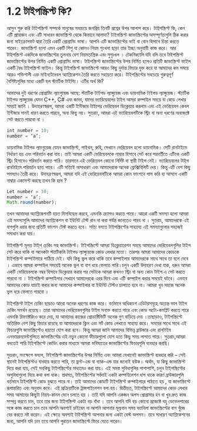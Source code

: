 # **1.2 টাইপস্ক্রিপ্ট কি?**

আসুন শুরু করি টাইপস্ক্রিপ্ট সম্পর্কে মানুষের সবচেয়ে জনপ্রিয় তিনটি প্রশ্নের উপর আলাপ করে। টাইপস্ক্রিপ্ট কি, কেন এটি প্রয়োজন এবং এটি সাধারন জাভাস্ক্রিপ্ট থেকে কিভাবে আলাদা? টাইপস্ক্রিপ্ট জাভাস্ক্রিপ্টের অসম্পূর্ণতাগুলি ঠিক করার জন্য মাইক্রোসফট দ্বারা তৈরি একটি প্রোগ্রামিং ভাষা। আপনি এটি জাভাস্ক্রিপ্টের ভাই বা বোন হিসাবে চিন্তা করতে পারেন। জাভাস্ক্রিপ্ট হলো এমন একটি শিশু যা কোনও নিয়ম শৃংখলা ছাড়া তার ইচ্ছা অনুযায়ী কাজ করে। আর টাইপস্ক্রিপ্ট একদিকে জাভাস্ক্রিপ্টের তুলনায় বেশ নিয়মতান্ত্রিক এবং সুশৃংখল । টেকনিক্যালি যদি বলি তবে টাইপস্ক্রিপ্ট জাভাস্ক্রিপ্টের উপর নির্মিত একটি প্রোগ্রামিং ভাষা। টাইপস্ক্রিপ্ট জাভাস্ক্রিপ্টের উপর নির্মিত হলেও প্রতিটি জাভাস্ক্রিপ্ট ফাইল একটি বৈধ টাইপস্ক্রিপ্ট ফাইল। কিন্তু টাইপস্ক্রিপ্ট জাভাস্ক্রিপ্টে আরও কিছু দুর্দান্ত ফিচার যুক্ত করে যা আমাদের কম সময়ে আরও শক্তিশালী এবং মাইনটেনেবল অ্যাপ্লিকেশন তৈরি করতে সহায়তা করে। টাইপস্ক্রিপ্টের সবচেয়ে গুরুত্বপূর্ণ বৈশিষ্ট্যগুলির মধ্যে একটি হল স্ট্যাটিক টাইপিং। এটির অর্থ কি?

আমাদের দুই ধরণের প্রোগ্রামিং ল্যাংগুয়েজ আছে: স্ট্যাটিক টাইপড ল্যাঙ্গুয়েজ এবং ডায়নামিক টাইপড ল্যাঙ্গুয়েজ। স্ট্যাটিক টাইপড ল্যাঙ্গুয়েজ যেমন C++, C# এবং জাভা, যাদের ভ্যারিয়েবলের টাইপ আমরা কম্পাইল সময়ে বা কোড লেখার সময়ই জানি । উদাহরণস্বরূপ, আমরা একটি ইন্টিজার টাইপের ভেরিয়েবল ডিক্লেয়ার করলাম এবং এই ভেরিয়েবল কেবল ইন্টিজার মানই ধারণ করতে পারবে, অন্য কিছু নয়। সুতরাং, আমরা এই ভ্যারিয়েবলটিকে স্ট্রিং বা অন্য ধরণের অবজেক্টে সেট করতে পারবো না ।

```javascript
int number = 10;
number = ‘a’;
```

ডায়নামিক টাইপড ল্যাংগুয়েজ যেমন জাভাস্ক্রিপ্ট, পাইথন, রুবি, সেখানে ভেরিয়েবল হলো ডায়নামিক। সেটি রানটাইমে নির্ধারণ হয় এবং পরিবর্তন করা যায়। তাই আমরা একটি ভেরিয়েবলকে নাম্বার হিসাবে সেট করে পরবর্তীতে এটিকে একটি স্ট্রিং হিসাবেও পরিবর্তন করতে পারি। তারমানে এই ভেরিয়েবল কোনো নির্দিষ্ট বা স্থায়ী টাইপ নেই। ভ্যারিয়েবলের টাইপ রানটাইমে পরিবর্তন হতে পারে। এটি সত্যিই অসাধারণ এবং আমাদেরকে অনেক ফ্লেক্সিবিলিটি দেয়। কিন্তু এটি বেশ কিছু সমস্যাও তৈরী করে। উদাহরণস্বরূপ, আমরা যদি এই ভেরিয়েবলটিকে আমরা কোন ফাংশনে পাস করি যা আসলে একটি নাম্বার একসেপ্ট করছে তখন কি হবে ?

```javascript
Let number = 10;
number = ‘a’;
Math.round(number);
```

তখন আমাদের অ্যাপ্লিকেশনটি হয়ত মিসবিহেভ করবে, এমনকি ক্র্যাশও করতে পারে। আরো একটি সমস্যা হলো আমরা এই সমস্যাগুলি আমাদের অ্যাপ্লিকেশন বা ইউনিট টেস্ট রান না করা পর্যন্ত জানতেও পারব না । সুতরাং, আমাদেরকে এই বাগগুলি ধরার জন্য প্রতিটি ফাংশন টেস্ট করতে হবে। সত্যি বলতে টাইপস্ক্রিপ্টের সাহায্যে এই সমস্যাগুলোর সহজেই সমাধান করা যায়।

টাইপস্ক্রিপ্ট মূলত টাইপ চেকিং সহ জাভাস্ক্রিপ্ট। টাইপস্ক্রিপ্টে আমরা ডিক্লেয়ারেশন সময়ে আমাদের ভেরিয়েবলগুলির টাইপ সেট করে থাকি যা অনেকটা স্ট্যাটিকলি টাইপড ল্যাঙ্গুয়েজে কোড লেখার মতো। তারপর আমরা আমাদের কোডকে টাইপস্ক্রিপ্ট কম্পাইলারে পাঠিয়ে দেই। যদি কিছু ভুল করে থাকি তবে কম্পাইলার আমাদেরকে সাথে সাথে তা বলে দেবে । এভাবে আমরা কম্পাইল সময়েই অনেক ভুল বা বাগ ধরে ফেলতে পারি।চলুন একটি উদাহরণ দেখা যাক, ধরুন আমরা একটি ভেরিয়েবলকে নম্বর হিসাবে ডিক্লেয়ার করার পর সেটাকে আমরা কখনও স্ট্রিং বা অন্য কোন টাইপ এ সেট করতে পারবো না । টাইপস্ক্রিপ্ট কম্পাইলার সেখানে আমাদেরকে এরর দিবে এবং এটি কম্পাইল করার সময়েই ঘটবে। এভাবে আমাদের কোড যাচাই করার জন্য আমাদের কম্পাইলার বা ইউনিট টেস্টও চালাতে হবে না। আমরা খুব সহজে অনেক ভুল ধরে ফেলতে পারবো ।

টাইপস্ক্রিপ্ট টাইপ চেকিং ছাড়াও আরো অনেক ধরণের কাজ করে। বর্তমানে অধিকাংশ এডিটরসমূহে অত্যন্ত ভাল টাইপ চেকিং সমর্থন রয়েছে। তারা আমাদের ভেরিয়েবলগুলির টাইপ সনাক্ত করতে পারে এবং কোড অটো-কমপ্লিট করতে পারে এমনকি রিফ্যাক্টরিংও করে দেয়, যা আমাদের কাজের প্রোডাক্টিভিটি অনেক গুণ বাড়িয়ে দেয় ।তাছাড়াও, টাইপস্ক্রিপ্টে অতিরিক্ত বেশ কিছু ফিচার রয়েছে যা আমাদেরকে ক্লিন এবং সর্ট কোড লেখাতে সাহায্য করে। সময়ের সাথে সাথে এই ফিচারগুলি জাভাস্ক্রিপ্টেও হয়তো যোগ করা হবে। কিন্তু আমরা জানি আমাদের বিভিন্ন ব্রাউজার এবং রানটাইম এনভায়রনমেন্টগুলিতে জাভাস্ক্রিপ্টের এই নতুন কোনো ফীচারগুলো যোগ হতে কিছু সময় লাগতে পারে। সুতরাং,আমরা বলতেই পারি টাইপস্ক্রিপ্টে কোডিং করার মাধ্যমে আমরা ভবিষ্যতের জাভাস্ক্রিপ্টের ফিচারগুলি ব্যবহার করছি।

সুতরাং, সংক্ষেপে বললে, টাইপস্ক্রিপ্ট জাভাস্ক্রিপ্টের উপর নির্মিত এবং আমরা যেখানেই জাভাস্ক্রিপ্ট ব্যবহার করি – সেই স্থানেই টাইপস্ক্রিপ্টও ব্যবহার করতে পারি, তা ফ্রন্ট-এন্ড বা ব্যাক-এন্ড যার জন্যেই হউক। অর্থাৎ, যা কিছু জাভাস্ক্রিপ্ট দিয়ে করা যায়, সেই সবকিছু টাইপস্ক্রিপ্টের মাধ্যমেও করা যায়। এই সমস্ত সুবিধাগুলির পাশাপাশি, চলুন টাইপস্ক্রিপ্টের অসুবিধাগুলো নিয়ে কথা বলা যাক। প্রথমত, টাইপস্ক্রিপ্টের সর্বদাই একটা কম্পাইলেশন ধাপ থাকে কারণ ব্রাউজারগুলি বর্তমানে টাইপস্ক্রিপ্ট কোড বুঝতে পারে না। তাই আমাদের কোডটি টাইপস্ক্রিপ্ট কম্পাইলারে পাঠাতে হয় , যা জাভাস্ক্রিপ্টে রূপান্তরিত এবং অনুবাদ করে। এই প্রক্রিয়াটিকে ট্রান্সপাইলেশন বলা হয়। দ্বিতীয়ত, টাইপস্ক্রিপ্টে আমাদের কোড লেখার সময় আমাদের কিছুটা নিয়ম-কানন মেনে চলতে হয় । তাই যদি আপনি একজন অলস প্রোগ্রামার হন বা খুব দ্রুত কাজ সম্পন্ন করতে চান, তবে তার জন্য টাইপস্ক্রিপ্ট একটা বড় বাঁধা । তবে আপনি যদি বড় কোনো প্রজেক্টে বহু ডেভেলপারের সঙ্গে কাজ করতে চান তবে আপনি অবশ্যই চাইবেন না আপনি আপনার মূল্যবান সময় ভ্যানিলা জাভাস্ক্রিপ্টের বাগ খুঁজে বের করতে নষ্ট করেন। এই ক্ষেত্রে অবশ্যই টাইপস্ক্রিপ্ট আপনার জন্য একটা বেস্ট অপসন। তবে সাধারণ অ্যাপ্লিকেশনের জন্য, আপনি যদি চান তবে আপনি পুরাতন জাভাস্ক্রিপ্টে ফিরে যেতে পারেন।
